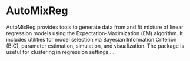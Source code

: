 # AutoMixReg
AutoMixReg provides tools to generate data from and fit mixture of linear regression models using the Expectation-Maximization (EM) algorithm. It includes utilities for model selection via Bayesian Information Criterion (BIC), parameter estimation, simulation, and visualization. The package is useful for clustering in regression settings,....
